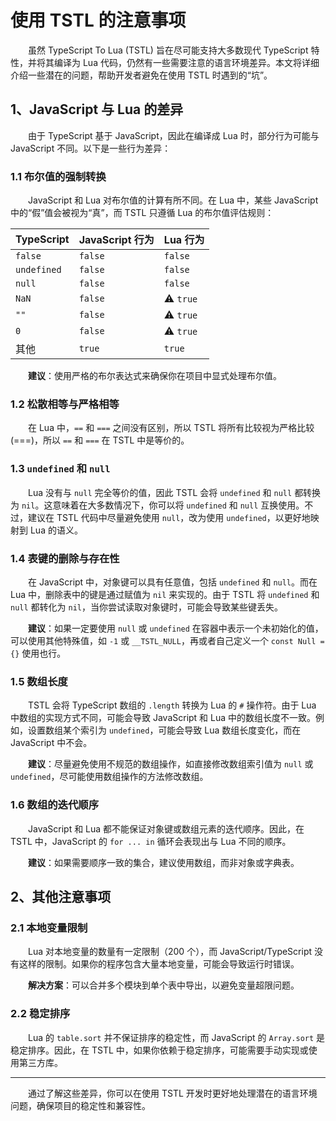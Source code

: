 
# 使用 TSTL 的注意事项

&emsp;&emsp;虽然 TypeScript To Lua (TSTL) 旨在尽可能支持大多数现代 TypeScript 特性，并将其编译为 Lua 代码，仍然有一些需要注意的语言环境差异。本文将详细介绍一些潜在的问题，帮助开发者避免在使用 TSTL 时遇到的“坑”。

## 1、JavaScript 与 Lua 的差异

&emsp;&emsp;由于 TypeScript 基于 JavaScript，因此在编译成 Lua 时，部分行为可能与 JavaScript 不同。以下是一些行为差异：

### 1.1 布尔值的强制转换

&emsp;&emsp;JavaScript 和 Lua 对布尔值的计算有所不同。在 Lua 中，某些 JavaScript 中的“假”值会被视为“真”，而 TSTL 只遵循 Lua 的布尔值评估规则：

| TypeScript | JavaScript 行为 | Lua 行为 |
|-------------|-----------------|------------|
| `false` | `false` | `false` |
| `undefined` | `false` | `false` |
| `null` | `false` | `false` |
| `NaN` | `false` | ⚠️ `true` |
| `""` | `false` | ⚠️ `true` |
| `0` | `false` | ⚠️ `true` |
| 其他 | `true` | `true` |

&emsp;&emsp;**建议**：使用严格的布尔表达式来确保你在项目中显式处理布尔值。

### 1.2 松散相等与严格相等

&emsp;&emsp;在 Lua 中，`==` 和 `===` 之间没有区别，所以 TSTL 将所有比较视为严格比较 (===)，所以 `==` 和 `===` 在 TSTL 中是等价的。

### 1.3 `undefined` 和 `null`

&emsp;&emsp;Lua 没有与 `null` 完全等价的值，因此 TSTL 会将 `undefined` 和 `null` 都转换为 `nil`。这意味着在大多数情况下，你可以将 `undefined` 和 `null` 互换使用。不过，建议在 TSTL 代码中尽量避免使用 `null`，改为使用 `undefined`，以更好地映射到 Lua 的语义。

### 1.4 表键的删除与存在性

&emsp;&emsp;在 JavaScript 中，对象键可以具有任意值，包括 `undefined` 和 `null`。而在 Lua 中，删除表中的键是通过赋值为 `nil` 来实现的。由于 TSTL 将 `undefined` 和 `null` 都转化为 `nil`，当你尝试读取对象键时，可能会导致某些键丢失。

&emsp;&emsp;**建议**：如果一定要使用 `null` 或 `undefined` 在容器中表示一个未初始化的值，可以使用其他特殊值，如 `-1` 或 `__TSTL_NULL`，再或者自己定义一个 `const Null = {}` 使用也行。

### 1.5 数组长度

&emsp;&emsp;TSTL 会将 TypeScript 数组的 `.length` 转换为 Lua 的 `#` 操作符。由于 Lua 中数组的实现方式不同，可能会导致 JavaScript 和 Lua 中的数组长度不一致。例如，设置数组某个索引为 `undefined`，可能会导致 Lua 数组长度变化，而在 JavaScript 中不会。

&emsp;&emsp;**建议**：尽量避免使用不规范的数组操作，如直接修改数组索引值为 `null` 或 `undefined`，尽可能使用数组操作的方法修改数组。

### 1.6 数组的迭代顺序

&emsp;&emsp;JavaScript 和 Lua 都不能保证对象键或数组元素的迭代顺序。因此，在 TSTL 中，JavaScript 的 `for ... in` 循环会表现出与 Lua 不同的顺序。

&emsp;&emsp;**建议**：如果需要顺序一致的集合，建议使用数组，而非对象或字典表。

## 2、其他注意事项

### 2.1 本地变量限制

&emsp;&emsp;Lua 对本地变量的数量有一定限制（200 个），而 JavaScript/TypeScript 没有这样的限制。如果你的程序包含大量本地变量，可能会导致运行时错误。

&emsp;&emsp;**解决方案**：可以合并多个模块到单个表中导出，以避免变量超限问题。

### 2.2 稳定排序

&emsp;&emsp;Lua 的 `table.sort` 并不保证排序的稳定性，而 JavaScript 的 `Array.sort` 是稳定排序。因此，在 TSTL 中，如果你依赖于稳定排序，可能需要手动实现或使用第三方库。

---

&emsp;&emsp;通过了解这些差异，你可以在使用 TSTL 开发时更好地处理潜在的语言环境问题，确保项目的稳定性和兼容性。